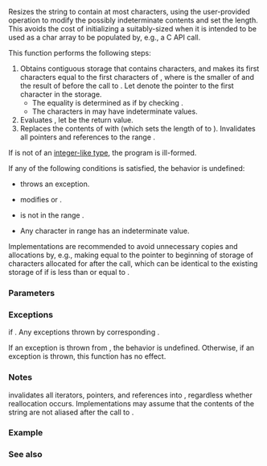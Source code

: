 {{cpp/string/basic_string/title|resize_and_overwrite}}
{{cpp/string/basic_string/navbar}}
{{ddcl|since=c++23|
template&lt; class Operation &gt;
constexpr void resize_and_overwrite( size_type count, Operation op );
}}

Resizes the string to contain at most {{c|count}} characters, using the user-provided operation {{c|op}} to modify the possibly indeterminate contents and set the length. This avoids the cost of initializing a suitably-sized {{lc|std::string}} when it is intended to be used as a char array to be populated by, e.g., a C API call.

This function performs the following steps:
# Obtains contiguous storage that contains {{c|count + 1}} characters, and makes its first {{c|k}} characters equal to the first {{c|k}} characters of {{c|*this}}, where {{c|k}} is the smaller of {{c|count}} and the result of {{c|size()}} before the call to {{tt|resize_and_overwrite}}. Let {{c|p}} denote the pointer to the first character in the storage.
#* The equality is determined as if by checking {{c|1=this-&gt;compare(0, k, p, k) == 0}}.
#* The characters in {{closed range|p + k|p + count}} may have indeterminate values.
# Evaluates {{c|std::move(op)(p, count)}}, let {{c|r}} be the return value.
# Replaces the contents of {{c|*this}} with {{range|p|p + r}} (which sets the length of {{c|*this}} to {{c|r}}). Invalidates all pointers and references to the range {{closed range|p|p + count}}.

If {{c|r}} is not of an [[cpp/iterator/is-integer-like|integer-like type]], the program is ill-formed.

If any of the following conditions is satisfied, the behavior is undefined:
* {{c|std::move(op)(p, count)}} throws an exception.
* {{c|std::move(op)(p, count)}} modifies {{c|p}} or {{c|count}}.
* {{c|r}} is not in the range {{closed range|0|count}}.
* Any character in range {{range|p|p + r}} has an indeterminate value.

Implementations are recommended to avoid unnecessary copies and allocations by, e.g., making {{c|p}} equal to the pointer to beginning of storage of characters allocated for {{c|*this}} after the call, which can be identical to the existing storage of {{c|*this}} if {{c|count}} is less than or equal to {{c|capacity()}}.

===Parameters===
{{par begin}}
{{par|count|the maximal possible new size of the string}}
{{par|op|the function object used for setting the new contents of the string}}
{{par end}}

===Exceptions===
{{lc|std::length_error}} if {{c|count &gt; max_size()}}.
Any exceptions thrown by corresponding {{tt|Allocator}}.

If an exception is thrown from {{c|std::move(op)(p, count)}}, the behavior is undefined. Otherwise, if an exception is thrown, this function has no effect.

===Notes===
{{tt|resize_and_overwrite}} invalidates all iterators, pointers, and references into {{c|*this}}, regardless whether reallocation occurs. Implementations may assume that the contents of the string are not aliased after the call to {{tt|resize_and_overwrite}}.

{{feature_test_macro|__cpp_lib_string_resize_and_overwrite|std=C++23|value=202110L|{{tt|std::basic_string::resize_and_overwrite}}}}

===Example===
{{example
|Link to test the example: [https://godbolt.org/z/fbbeYGf5h compiler explorer].
|code=
#include &lt;algorithm&gt;
#include &lt;cassert&gt;
#include &lt;cstddef&gt;
#include &lt;cstring&gt;
#include &lt;iomanip&gt;
#include &lt;iostream&gt;
#include &lt;string&gt;
#include &lt;string_view&gt;
static_assert(__cpp_lib_string_resize_and_overwrite);

constexpr std::string_view fruits[]{"apple", "banana", "coconut", "date", "elderberry"};

int main()
{
    // A simple case, append only fruits[0]. The string size will be increased.
    std::string s{"Food: "};
    s.resize_and_overwrite(16, [sz = s.size()](char* buf, std::size_t buf_size) noexcept
    {
        const auto to_copy = std::min(buf_size - sz, fruits[0].size());
        std::memcpy(buf + sz, fruits[0].data(), to_copy);
        return sz + to_copy;
    });
    std::cout &lt;&lt; "1. " &lt;&lt; std::quoted(s) &lt;&lt; '\n';
    
    // The size shrinking case. Note, that the user's lambda is always invoked.
    s.resize_and_overwrite(10, [](char* buf, int n) noexcept
    {
        return std::find(buf, buf + n, ':') - buf;
    });
    std::cout &lt;&lt; "2. " &lt;&lt; std::quoted(s) &lt;&lt; '\n';
    
    std::cout &lt;&lt; "3. Copy data until the buffer is full. Print data and sizes.\n";
    std::string food{"Food:"};
    const auto resize_to{27};
    std::cout &lt;&lt; "Initially, food.size: " &lt;&lt; food.size()
              &lt;&lt; ", food.capacity: " &lt;&lt; food.capacity()
              &lt;&lt; ", resize_to: " &lt;&lt; resize_to
              &lt;&lt; ", food: " &lt;&lt; std::quoted(food) &lt;&lt; '\n';
    
    food.resize_and_overwrite
    (
        resize_to,
        [food_size = food.size()](char* p, std::size_t n) noexcept -&gt; std::size_t
        {
            // p[0]..p[n] is the assignable range
            // p[0]..p[min(n, food_size) - 1] is the readable range
            // (contents initially equal to the original string)
            
            // Debug print:
            std::cout &lt;&lt; "In Operation(); n: " &lt;&lt; n &lt;&lt; '\n';
            
            // Copy fruits to the buffer p while there is enough space.
            char* first = p + food_size;
            
            for (char* const end = p + n; const std::string_view fruit : fruits)
            {
                char* last = first + fruit.size() + 1;
                if (last &gt; end)
                    break;
                *first++ = ' ';
                std::ranges::copy(fruit, first);
                first = last;
            }
            
            const auto final_size{static_cast&lt;std::size_t&gt;(first - p)};
            
            // Debug print:
            std::cout &lt;&lt; "In Operation(); final_size: " &lt;&lt; final_size &lt;&lt; '\n';
            
            assert(final_size &lt;= n);
            return final_size; // Return value is the actual new length
                               // of the string, must be in range 0..n
        }
    );
    
    std::cout &lt;&lt; "Finally, food.size: " &lt;&lt; food.size()
              &lt;&lt; ", food.capacity: " &lt;&lt; food.capacity()
              &lt;&lt; ", food: " &lt;&lt; std::quoted(food) &lt;&lt; '\n';
}
|p=true&lt;!-- string capacity policy might vary --&gt;
|output=
1. "Food: apple"
2. "Food"
3. Copy data until the buffer is full. Print data and sizes.
Initially, food.size: 5, food.capacity: 15, resize_to: 27, food: "Food:"
In Operation(); n: 27
In Operation(); final_size: 26
Finally, food.size: 26, food.capacity: 30, food: "Food: apple banana coconut"
}}

===See also===
{{dsc begin}}
{{dsc inc|cpp/string/basic_string/dsc resize}}
{{dsc end}}

{{langlinks|de|es|fr|it|ja|pt|ru|zh}}